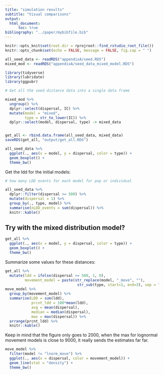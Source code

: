 ```yaml
---
title: "simulation results"
subtitle: "Visual comparisons"
output:
  html_document:
      toc: true
bibliography: "../paper/mybibfile.bib"
---
```



```r
knitr::opts_knit$set(root.dir = rprojroot::find_rstudio_root_file())
knitr::opts_chunk$set(echo = FALSE, message = FALSE, fig.cap = " ")

```

```r
all_seed_data <- readRDS("appendixA/seed.RDS")
mixed_mod <- readRDS("appendixA/seed_data_mixed_model.RDS")
```

```r
library(tidyverse)
library(lubridate)
library(ggpubr)
```

```r
# Get all the seed distance data into a single data frame

mixed_mod %>%  
  ungroup() %>% 
  dplyr::select(dispersal, IC) %>%
  mutate(model = "mixed",
         type = str_to_lower(IC)) %>% 
  dplyr::select(model, dispersal, type) -> mixed_data


get_all <- rbind.data.frame(all_seed_data, mixed_data)
saveRDS(get_all, "output/get_all.RDS")

```


```r
all_seed_data %>% 
  ggplot(., aes(x = model, y = dispersal, color = type)) +
  geom_boxplot() +
  theme_bw()
```

Get the ldd for the initial models:
```r
# how many LDD events for each model for pop or individual

all_seed_data %>% 
  dplyr::filter(dispersal >= 500) %>% 
  mutate(dispersal = 1) %>% 
  group_by(., type, model) %>% 
  summarise(nLDD_events = sum(dispersal)) %>% 
  knitr::kable()
```

## Try with the mixed distribution model?

```r
get_all %>% 
  ggplot(., aes(x = model, y = dispersal, color = type)) +
  geom_boxplot() +
  theme_bw()
```


Summarize some values for these distances:


```r
get_all %>% 
  mutate(ldd = ifelse(dispersal >= 500, 1, 0),
         movement_model = paste(str_replace(model, "_move", ""), 
                                 str_sub(type, start=1, end=3), sep = "_")) -> move_model
move_model %>% 
  group_by(movement_model) %>% 
  summarise(LDD = sum(ldd),
            prcnt_ldd = 100*mean(ldd),
            avg = mean(dispersal),
            median = median(dispersal),
            max = max(dispersal)) %>% 
  arrange(prcnt_ldd) %>% 
  knitr::kable()
```

Keep in mind that the figure only goes to 2000, when the max for lognormal movement models is close to 9000, it really sends the estimates far far. 
```r
move_model %>% 
  filter(model != "lnorm_move") %>% 
  ggplot(., aes(x = dispersal, color = movement_model)) + 
  geom_line(stat = "density") +
  theme_bw()
```
